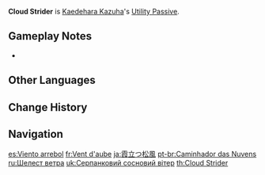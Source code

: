 {{For|Ganyu's constellation|Cloud-Strider}}
{{Talent Infobox
|image         = Talent Cloud Strider.png
|character     = Kaedehara Kazuha
|type          = Utility Passive
|info          = Decreases [[sprinting]] [[Stamina]] consumption for your own party members by 20%.<br />Not stackable with Passive Talents that provide the exact same effects.
|utility1      = Sprinting
|utility2      = Stamina
|utility3      = Party
|utility4      = Party Sprinting Stamina Reduction
}}
'''Cloud Strider''' is [[Kaedehara Kazuha]]'s [[Utility Passive]].

==Gameplay Notes==
* {{TalentNote|character=Kazuha|talent=Cloud Strider|alive}}
{{Talents by Category List|Party Sprinting Stamina Reduction Talents|header=identical|nottitle=Cloud Strider}}

==Other Languages==
{{Other Languages
|en      = Cloud Strider
|zhs     = 松风霞立
|zhs_rm  = Sōng Fēng Xiá Lì
|zht     = 松風霞立
|zht_rm  = Sōng Fēng Xiá Lì
|zh_tl   = 
|ja      = 霞立つ松風
|ja_rm   = Kasumi-tatsu Matsukaze
|ja_tl   = Maple Wind in Haze
|ko      = 안개 낀 솔바람
|ko_rm   = Angae Kkin Solbaram
|ko_tl   = Foggy Autumn-wind
|ko_note = In Korean, 솔바람(Solbaram) means 'In autumn, a chilly wind that gives you a lonely and melancholy feeling.'
|es      = Viento arrebol
|es_tl   = Flare Wind
|fr      = Vent d'aube
|fr_tl   = Wind of Dawn
|ru      = Шелест ветра
|ru_tl   = Whisper of the Wind
|th      = Cloud Strider
|vi      = Cuốn Theo Chiều Gió
|vi_tl   = 
|de      = Wolkenwanderer
|de_tl   = Cloud Wanderer
|id      = Cloud Strider
|pt      = Caminhador das Nuvens
|pt_tl   = Cloud Walker
}}

==Change History==
{{Change History|1.6}}

==Navigation==
{{Talent Navbox|Kaedehara Kazuha}}

[[es:Viento arrebol]]
[[fr:Vent d'aube]]
[[ja:霞立つ松風]]
[[pt-br:Caminhador das Nuvens]]
[[ru:Шелест ветра]]
[[uk:Серпанковий сосновий вітер]]
[[th:Cloud Strider]]